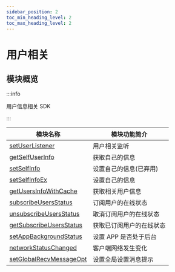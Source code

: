 ```yaml
---
sidebar_position: 2
toc_min_heading_level: 2
toc_max_heading_level: 2
---
```


# 用户相关

## 模块概览

:::info

用户信息相关 SDK

:::

| 模块名称                                                                  | 模块功能简介             |
| ------------------------------------------------------------------------- | ------------------------ |
| [setUserListener](docs/sdks/api/user/setUserListener.mdx)                 | 用户相关监听             |
| [getSelfUserInfo](docs/sdks/api/user/getSelfUserInfo.mdx)                 | 获取自己的信息           |
| [setSelfInfo](docs/sdks/api/user/setSelfInfo.mdx)                         | 设置自己的信息(已弃用)           |
| [setSelfInfoEx](docs/sdks/api/user/setSelfInfoEx.mdx)                         | 设置自己的信息           |
| [getUsersInfoWithCache](docs/sdks/api/user/getUsersInfoWithCache.mdx)     | 获取相关用户信息         |
| [subscribeUsersStatus](docs/sdks/api/user/subscribeUsersStatus.mdx)       | 订阅用户的在线状态       |
| [unsubscribeUsersStatus](docs/sdks/api/user/unsubscribeUsersStatus.mdx)   | 取消订阅用户的在线状态   |
| [getSubscribeUsersStatus](docs/sdks/api/user/getSubscribeUsersStatus.mdx) | 获取已订阅用户的在线状态 |
| [setAppBackgroundStatus](docs/sdks/api/user/setAppBackgroundStatus.mdx)   | 设置 APP 是否处于后台    |
| [networkStatusChanged](docs/sdks/api/user/networkStatusChanged.mdx)       | 客户端网络发生变化       |
| [setGlobalRecvMessageOpt](docs/sdks/api/user/setGlobalRecvMessageOpt.mdx) | 设置全局设置消息提示     |
